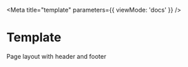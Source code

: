 

<Meta
  title="template"
  parameters={{
    viewMode: 'docs'
  }}
/>

# Template

Page layout with header and footer

<Canvas>
    <Story story={stories.templateBasic} />
</Canvas>
